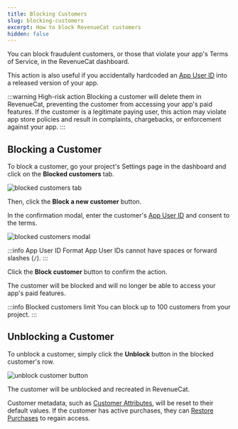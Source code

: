 ```yaml
---
title: Blocking Customers
slug: blocking-customers
excerpt: How to block RevenueCat customers
hidden: false
---
```


You can block fraudulent customers, or those that violate your app's Terms of Service, in the RevenueCat dashboard.

This action is also useful if you accidentally hardcoded an [App User ID](/customers/identifying-customers) into a released version of your app.

:::warning High-risk action
Blocking a customer will delete them in RevenueCat, preventing the customer from accessing your app's paid features. If the customer is a legitimate paying user, this action may violate app store policies and result in complaints, chargebacks, or enforcement against your app.
:::

## Blocking a Customer

To block a customer, go your project's Settings page in the dashboard and click on the **Blocked customers** tab.

![blocked customers tab](/docs_images/customers/blocked-customers.png)

Then, click the **Block a new customer** button.

In the confirmation modal, enter the customer's [App User ID](/customers/identifying-customers) and consent to the terms.

![blocked customers modal](/docs_images/customers/blocked-customers-modal.png)

:::info App User ID Format
App User IDs cannot have spaces or forward slashes (`/`).
:::

Click the **Block customer** button to confirm the action.

The customer will be blocked and will no longer be able to access your app's paid features.

:::info Blocked customers limit
You can block up to 100 customers from your project.
:::

## Unblocking a Customer

To unblock a customer, simply click the **Unblock** button in the blocked customer's row.

![unblock customer button](/docs_images/customers/unblock-customer-button.png)

The customer will be unblocked and recreated in RevenueCat.

Customer metadata, such as [Customer Attributes](/customers/customer-attributes), will be reset to their default values. If the customer has active purchases, they can [Restore Purchases](/getting-started/restoring-purchases) to regain access.
